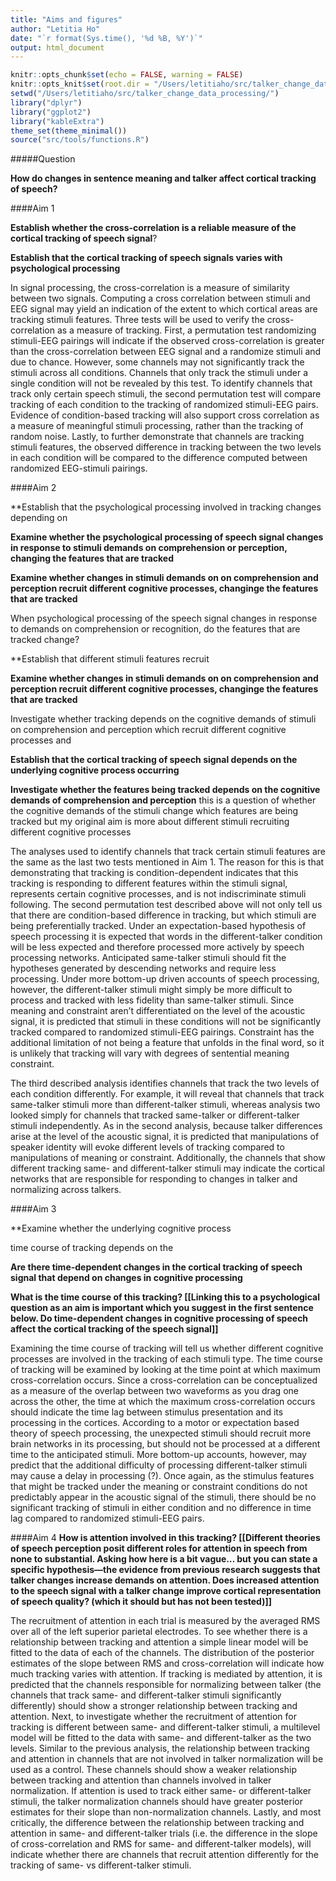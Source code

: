 ```yaml
---
title: "Aims and figures"
author: "Letitia Ho"
date: "`r format(Sys.time(), '%d %B, %Y')`"
output: html_document
---
```


```r
knitr::opts_chunk$set(echo = FALSE, warning = FALSE)
knitr::opts_knit$set(root.dir = "/Users/letitiaho/src/talker_change_data_processing/")
setwd("/Users/letitiaho/src/talker_change_data_processing/")
library("dplyr")
library("ggplot2")
library("kableExtra")
theme_set(theme_minimal())  
source("src/tools/functions.R")
```

#####Question

**How do changes in sentence meaning and talker affect cortical tracking of speech?**

####Aim 1

**Establish whether the cross-correlation is a reliable measure of the cortical tracking of speech signal**?

**Establish that the cortical tracking of speech signals varies with psychological processing**

In signal processing, the cross-correlation is a measure of similarity between two signals. Computing a cross correlation between stimuli and EEG signal may yield an indication of the extent to which cortical areas are tracking stimuli features. Three tests will be used to verify the cross-correlation as a measure of tracking. First, a permutation test randomizing stimuli-EEG pairings will indicate if the observed cross-correlation is greater than the cross-correlation between EEG signal and a randomize stimuli and due to chance. However, some channels may not significantly track the stimuli across all conditions. Channels that only track the stimuli under a single condition will not be revealed by this test. To identify channels that track only certain speech stimuli, the second permutation test will compare tracking of each condition to the tracking of randomized stimuli-EEG pairs. Evidence of condition-based tracking will also support cross correlation as a measure of meaningful stimuli processing, rather than the tracking of random noise. Lastly, to further demonstrate that channels are tracking stimuli features, the observed difference in tracking between the two levels in each condition will be compared to the difference computed between randomized EEG-stimuli pairings.

 

####Aim 2

**Establish that the psychological processing involved in tracking changes depending on 

**Examine whether the psychological processing of speech signal changes in response to stimuli demands on comprehension or perception, changing the features that are tracked**

**Examine whether changes in stimuli demands on on comprehension and perception recruit different cognitive processes, changinge the features that are tracked**


When psychological processing of the speech signal changes in response to demands on comprehension or recognition, do the features that are tracked change?

**Establish that different stimuli features recruit

**Examine whether changes in stimuli demands on on comprehension and perception recruit different cognitive processes, changinge the features that are tracked**

Investigate whether tracking depends on the cognitive demands of stimuli on comprehension and perception which recruit different cognitive processes and 


**Establish that the cortical tracking of speech signal depends on the underlying cognitive process occurring**


**Investigate whether the features being tracked depends on the cognitive demands of comprehension and perception**
this is a question of whether the cognitive demands of the stimuli change which  features are being tracked
but my original aim is more about different stimuli recruiting different cognitive processes


The analyses used to identify channels that track certain stimuli features are the same as the last two tests mentioned in Aim 1. The reason for this is that demonstrating that tracking is condition-dependent indicates that this tracking is responding to different features within the stimuli signal, represents certain cognitive processes, and is not indiscriminate stimuli following. The second permutation test described above will not only tell us that there are condition-based difference in tracking, but which stimuli are being preferentially tracked. Under an expectation-based hypothesis of speech processing it is expected that words in the different-talker condition will be less expected and therefore processed more actively by speech processing networks. Anticipated same-talker stimuli should fit the hypotheses generated by descending networks and require less processing. Under more bottom-up driven accounts of speech processing, however, the different-talker stimuli might simply be more difficult to process and tracked with less fidelity than same-talker stimuli. Since meaning and constraint aren’t differentiated on the level of the acoustic signal, it is predicted that stimuli in these conditions will not be significantly tracked compared to randomized stimuli-EEG pairings. Constraint has the additional limitation of not being a feature that unfolds in the final word, so it is unlikely that tracking will vary with degrees of sentential meaning constraint.

The third described analysis identifies channels that track the two levels of each condition differently. For example, it will reveal that channels that track same-talker stimuli more than different-talker stimuli, whereas analysis two looked simply for channels that tracked same-talker or different-talker stimuli independently. As in the second analysis, because talker differences arise at the level of the acoustic signal, it is predicted that manipulations of speaker identity will evoke different levels of tracking compared to manipulations of meaning or constraint. Additionally, the channels that show different tracking same- and different-talker stimuli may indicate the cortical networks that are responsible for responding to changes in talker and normalizing across talkers.

 

####Aim 3

**Examine whether the underlying cognitive process 

time course of tracking depends on the 

**Are there time-dependent changes in the cortical tracking of speech signal that depend on changes in cognitive processing**



**What is the time course of this tracking? [[Linking this to a psychological question as an aim is important which you suggest in the first sentence below.  Do time-dependent changes in cognitive processing of speech affect the cortical tracking of the speech signal]]**

Examining the time course of tracking will tell us whether different cognitive processes are involved in the tracking of each stimuli type. The time course of tracking will be examined by looking at the time point at which maximum cross-correlation occurs. Since a cross-correlation can be conceptualized as a measure of the overlap between two waveforms as you drag one across the other, the time at which the maximum cross-correlation occurs should indicate the time lag between stimulus presentation and its processing in the cortices. According to a motor or expectation based theory of speech processing, the unexpected stimuli should recruit more brain networks in its processing, but should not be processed at a different time to the anticipated stimuli. More bottom-up accounts, however, may predict that the additional difficulty of processing different-talker stimuli may cause a delay in processing (?). Once again, as the stimulus features that might be tracked under the meaning or constraint conditions do not predictably appear in the acoustic signal of the stimuli, there should be no significant tracking of stimuli in either condition and no difference in time lag compared to randomized stimuli-EEG pairs.

 

####Aim 4
**How is attention involved in this tracking? [[Different theories of speech perception posit different roles for attention in speech from none to substantial.  Asking how here is a bit vague… but you can state a specific hypothesis—the evidence from previous research suggests that talker changes increase demands on attention.  Does increased attention to the speech signal with a talker change improve cortical representation of speech quality? (which it should but has not been tested)]]**

The recruitment of attention in each trial is measured by the averaged RMS over all of the left superior parietal electrodes. To see whether there is a relationship between tracking and attention a simple linear model will be fitted to the data of each of the channels. The distribution of the posterior estimates of the slope between RMS and cross-correlation will indicate how much tracking varies with attention. If tracking is mediated by attention, it is predicted that the channels responsible for normalizing between talker (the channels that track same- and different-talker stimuli significantly differently) should show a stronger relationship between tracking and attention. Next, to investigate whether the recruitment of attention for tracking is different between same- and different-talker stimuli, a multilevel model will be fitted to the data with same- and different-talker as the two levels. Similar to the previous analysis, the relationship between tracking and attention in channels that are not involved in talker normalization will be used as a control. These channels should show a weaker relationship between tracking and attention than channels involved in talker normalization. If attention is used to track either same- or different-talker stimuli, the talker normalization channels should have greater posterior estimates for their slope than non-normalization channels. Lastly, and most critically, the difference between the relationship between tracking and attention in same- and different-talker trials (i.e. the difference in the slope of cross-correlation and RMS for same- and different-talker models), will indicate whether there are channels that recruit attention differently for the tracking of same- vs different-talker stimuli.

